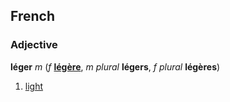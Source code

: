 ==French==
===Adjective===
'''léger''' ''m'' (''f'' '''[[légère]]''', ''m plural'' '''légers''', ''f plural'' '''légères''')

#[[light]]